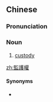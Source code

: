 {{also|监护权}}
==Chinese==
{{zh-forms|s=监护权|type=21}}

===Pronunciation===
{{zh-pron
|m=jiānhùquán
|cat=n
}}

===Noun===
{{zh-noun}}

# {{lb|zh|legal}} [[custody]] {{gloss|parental responsibility of a child}}

[[zh:監護權]]

====Synonyms====
* {{zh-l|撫養權}}